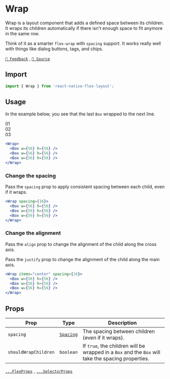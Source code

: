 
<Head>
  <title>Wrap | React Native Flex Layout</title>
  <meta
    name="description"
    content="Wrap is a layout component that adds a defined space between its children. It wraps its children automatically if there isn't enough space to fit anymore in the same row."
  />
</Head>

# Wrap

Wrap is a layout component that adds a defined space between its children. It wraps its children automatically if there
isn't enough space to fit anymore in the same row.

Think of it as a smarter `flex-wrap` with `spacing` support. It works really well with things like dialog buttons, tags,
and chips.

[`💬 Feedback`](https://github.com/yamankatby/react-native-flex-layout/labels/wrap) , [`🌱 Source`](https://github.com/yamankatby/react-native-flex-layout/blob/main/src/Wrap.tsx)

## Import

```js
import { Wrap } from 'react-native-flex-layout';
```

## Usage

In the example below, you see that the last `Box` wrapped to the next line.

<div className="eg">
  <div className="w-2/5">01</div>
  <div className="w-2/5">02</div>
  <div className="w-2/5">03</div>
</div>

```jsx
<Wrap>
  <Box w={56} h={56} />
  <Box w={56} h={56} />
  <Box w={56} h={56} />
</Wrap>
```

### Change the spacing

Pass the `spacing` prop to apply consistent spacing between each child, even if it wraps.

```jsx
<Wrap spacing={16}>
  <Box w={56} h={56} />
  <Box w={56} h={56} />
  <Box w={56} h={56} />
</Wrap>
```

### Change the alignment

Pass the `align` prop to change the alignment of the child along the cross axis.

Pass the `justify` prop to change the alignment of the child along the main axis.

```jsx
<Wrap items="center" spacing={16}>
  <Box w={56} h={56} />
  <Box w={56} h={56} />
  <Box w={56} h={56} />
</Wrap>
```

## Props

| Prop                 | Type                         | Description                                                                                        |
|----------------------|------------------------------|----------------------------------------------------------------------------------------------------|
| `spacing`            | [`Spacing`](/guides/spacing) | The spacing between children (even if it wraps).                                                   |
| `shouldWrapChildren` | `boolean`                    | If `true`, the children will be wrapped in a `Box` and the `Box` will take the spacing properties. |

[`...FlexProps`](/components/flex#props) , [`...SelectorProps`](/components/selector#props)
